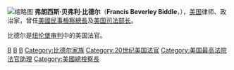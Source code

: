 {{NoteTA
|G1=USStates
|G2=PP
}}
[[File:Francis_Biddle_cph.3b27524.jpg|缩略图]]
'''弗朗西斯·贝弗利·比德尔'''（'''Francis Beverley Biddle'''，{{bd|1886年|5月9日[[法国|法国]][[巴黎|巴黎]]|1968年|10月4日[[马萨诸塞州|马萨诸塞州]][[韦尔弗利特_(马萨诸塞州)|韦尔弗利特]]|}}），[[美国|美国]]律师、政治家，曾任[[美國民事檢察總長|美國民事檢察總長]]及[[美国司法部长|美国司法部长]]。

比德尔是[[纽伦堡审判|纽伦堡审判]]中的美国法官。

{{start box}}
{{succession box|[[罗伯特·H·杰克逊|罗伯特·H·杰克逊]]|[[汤姆·C·克拉克|汤姆·C·克拉克]]|[[美国司法部长|美国司法部长]]|1941年-1945年}}
{{end box}}

{{Commonscat|Francis Biddle}}
{{Franklin D. Roosevelt cabinet}}

{{Authority control}}
[[Category:美国司法部长|B]]
[[Category:宾夕法尼亚州民主党人|B]]
[[Category:哈佛大學校友|B]]
[[Category:比德尔家族|Category:比德尔家族]]
[[Category:20世纪美国法官|Category:20世纪美国法官]]
[[Category:美国最高法院法官助理|Category:美国最高法院法官助理]]
[[Category:美國總檢察長|Category:美國總檢察長]]